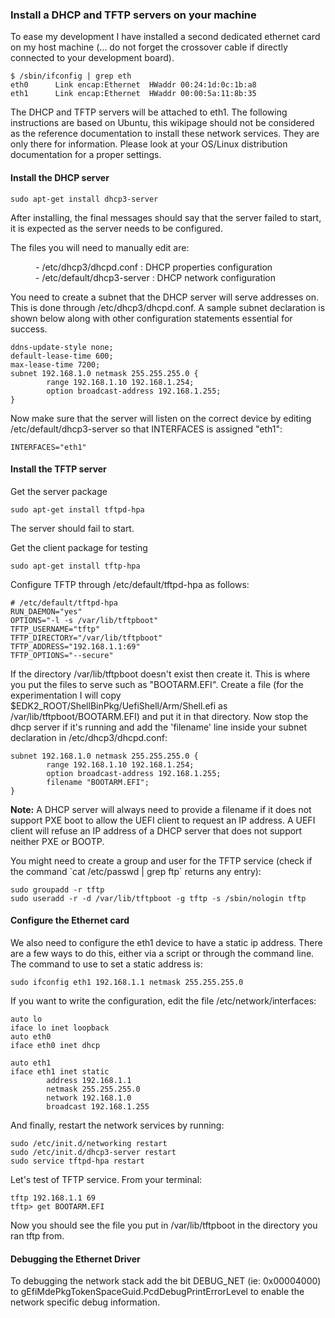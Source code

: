 === Install a DHCP and TFTP servers on your machine ===

To ease my development I have installed a second dedicated ethernet card on my host machine (... do not forget the crossover cable if directly connected to your development board).
<pre>$ /sbin/ifconfig | grep eth
eth0      Link encap:Ethernet  HWaddr 00:24:1d:0c:1b:a8  
eth1      Link encap:Ethernet  HWaddr 00:00:5a:11:8b:35</pre>
The DHCP and TFTP servers will be attached to eth1. The following instructions are based on Ubuntu, this wikipage should not be considered as the reference documentation to install these network services. They are only there for information. Please look at your OS/Linux distribution documentation for a proper settings.

==== Install the DHCP server ====
<pre>sudo apt-get install dhcp3-server</pre>
After installing, the final messages should say that the server failed to start, it is expected as the server needs to be configured.

The files you will need to manually edit are:
:- /etc/dhcp3/dhcpd.conf     : DHCP properties configuration
:- /etc/default/dhcp3-server : DHCP network configuration

You need to create a subnet that the DHCP server will serve addresses on. This is done through /etc/dhcp3/dhcpd.conf. A sample subnet declaration is shown below along with other configuration statements essential for success.
<pre>ddns-update-style none;
default-lease-time 600;
max-lease-time 7200;
subnet 192.168.1.0 netmask 255.255.255.0 {
        range 192.168.1.10 192.168.1.254;
        option broadcast-address 192.168.1.255;
}</pre>

Now make sure that the server will listen on the correct device by editing /etc/default/dhcp3-server so that INTERFACES is assigned "eth1":
<pre>INTERFACES="eth1"</pre>

==== Install the TFTP server ====
Get the server package
<pre>sudo apt-get install tftpd-hpa</pre>
The server should fail to start.

Get the client package for testing
<pre>sudo apt-get install tftp-hpa</pre>

Configure TFTP through /etc/default/tftpd-hpa as follows:
<pre># /etc/default/tftpd-hpa
RUN_DAEMON="yes"
OPTIONS="-l -s /var/lib/tftpboot"
TFTP_USERNAME="tftp"
TFTP_DIRECTORY="/var/lib/tftpboot"
TFTP_ADDRESS="192.168.1.1:69"
TFTP_OPTIONS="--secure"</pre>

If the directory /var/lib/tftpboot doesn't exist then create it. This is where you put the files to serve such as "BOOTARM.EFI". Create a file (for the experimentation I will copy $EDK2_ROOT/ShellBinPkg/UefiShell/Arm/Shell.efi as /var/lib/tftpboot/BOOTARM.EFI) and put it in that directory. Now stop the dhcp server if it's running and add the 'filename' line inside your subnet declaration in /etc/dhcp3/dhcpd.conf:
<pre>subnet 192.168.1.0 netmask 255.255.255.0 {
        range 192.168.1.10 192.168.1.254;
        option broadcast-address 192.168.1.255;
        filename "BOOTARM.EFI";
}</pre>

<b>Note:</b> A DHCP server will always need to provide a filename if it does not support PXE boot to allow the UEFI client to request an IP address. A UEFI client will refuse an IP address of a DHCP server that does not support neither PXE or BOOTP.

You might need to create a group and user for the TFTP service (check if the command `cat /etc/passwd | grep ftp` returns any entry):
<pre>sudo groupadd -r tftp
sudo useradd -r -d /var/lib/tftpboot -g tftp -s /sbin/nologin tftp</pre>

==== Configure the Ethernet card ====
We also need to configure the eth1 device to have a static ip address. There are a few ways to do this, either via a script or through the command line. The command to use to set a static address is:
<pre>sudo ifconfig eth1 192.168.1.1 netmask 255.255.255.0</pre>

If you want to write the configuration, edit the file /etc/network/interfaces:
<pre>auto lo
iface lo inet loopback
auto eth0
iface eth0 inet dhcp

auto eth1
iface eth1 inet static
        address 192.168.1.1
        netmask 255.255.255.0
        network 192.168.1.0
        broadcast 192.168.1.255</pre>

And finally, restart the network services by running:
<pre>sudo /etc/init.d/networking restart
sudo /etc/init.d/dhcp3-server restart
sudo service tftpd-hpa restart</pre>

Let's test of TFTP service. From your terminal:
<pre>tftp 192.168.1.1 69
tftp> get BOOTARM.EFI</pre>

Now you should see the file you put in /var/lib/tftpboot in the directory you ran tftp from. 

==== Debugging the Ethernet Driver ====
To debugging the network stack add the bit DEBUG_NET (ie: 0x00004000) to gEfiMdePkgTokenSpaceGuid.PcdDebugPrintErrorLevel to enable the network specific debug information.

<!-- [[Category:ARM]] -->